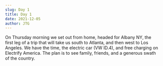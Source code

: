 ```yaml
---
slug: Day 1
title: Day 1
date: 2021-12-05
author: JTG
---
```

On Thursday morning we set out from home, headed for Albany NY, the first leg of a trip that will take us south to Atlanta, and then west to Los Angeles. We have the time, the electric car (VW ID.4), and free charging on Electrify America. The plan is to see family, friends, and a generous swath of the country.